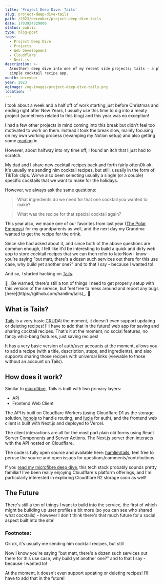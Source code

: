 ```yaml
---
title: 'Project Deep Dive: Tails'
slug: project-deep-dive-tails
path: /2023/december/project-deep-dive-tails
date: 1703934329000
status: public
type: blog-post
tags:
  - Project Deep Dive
  - Projects
  - Web Development
  - Cloudflare
  - Next.js
description: >-
  A(nother) deep dive into one of my recent side projects; tails - a plain and
  simple cocktail recipe app.
month: december
year: 2023
ogImage: /og-images/project-deep-dive-tails.png
location: ''
---
```



I took about a week and a half off of work starting just before Christmas and
ending right after New Years, I usually use this time to dig into a meaty
project (sometimes related to this blog) and this year was no exception!

I had a few other projects in mind coming into this break but didn't feel too
motivated to work on them. Instead I took the break slow, mainly focusing on my
own working process (revamping my Notion setup) and also getting some
[reading](/bookshelf) in.

However, about halfway into my time off, I found an itch that I just had to
scratch.

My dad and I share new cocktail recipes back and forth fairly
often<FootnoteRef id="1">Ok ok, it's usually me sending him cocktail recipes, but
still</FootnoteRef>, usually in the form of TikTok clips. We've also been
selecting usually a single (or a couple) specific cocktails that we want to make
for the holidays.

However, we always ask the same questions:

> What ingredients do we need for that one cocktail you wanted to make?

> What was the recipe for that special cocktail again?

This year also, we made one of our favorites from last year
([The Polar Empress](https://tails-theta.vercel.app/recipe/1)) for my
grandparents as well, and the next day my Grandma wanted to get the recipe for
the drink.

Since she had asked about it, and since both of the above questions are common
enough, I felt like it'd be interesting to build a quick and dirty web app to
store cocktail recipes that we can then refer to later<FootnoteRef id="2">Now I know you're saying "but matt, there's a dozen such
services out there for this use case, why build yet another one?" and to that I
say - because I wanted to!</FootnoteRef>.

And so, I started hacking on [Tails](https://tails-theta.vercel.app/).

<Callout>
🚧 _Be warned, there's still a ton of things I need to get properly
setup with this version of the service, but feel free to mess around and report
any bugs [here](https://github.com/hamlim/tails)_. 🚧
</Callout>

## What is Tails?

[Tails](https://tails-theta.vercel.app/) is a very basic
<Abbr title="Create Read Update Delete">CRUD</Abbr><FootnoteRef id="3">At the moment, it doesn't even support updating or deleting
recipes! I'll have to add that in the future!</FootnoteRef> web
app for saving and sharing cocktail recipes. That's it at the moment, no social
features, no fancy whiz-bang features, just saving recipes!

It has a very basic version of auth/user accounts at the moment, allows you to
add a recipe (with a title, description, steps, and ingredients), and also
supports sharing those recipes with universal links (viewable to those without
an account on Tails).

## How does it work?

Similar to [microfibre](/2023/november/project-deep-dive-microfibre), Tails is
built with two primary layers:

- API
- Frontend Web Client

The API is built on Cloudflare Workers (using Cloudflare D1 as the storage
solution, [honojs](https://hono.dev/) to handle routing, and
[lucia](https://v3.lucia-auth.com/) for auth), and the frontend web client is
built with Next.js and deployed to Vercel.

The client interactions are all for the most part plain old forms using React
Server Components and Server Actions. The Next.js server then interacts with the
API hosted on Cloudflare.

The code is fully open source and available here:
[hamlim/tails](https://github.com/hamlim/tails), feel free to peruse the source
and open issues for questions/comments/contributions.

If you
[read my microfibre deep dive](/2023/november/project-deep-dive-microfibre),
this tech stack probably sounds pretty familiar! I've been really enjoying
Cloudflare's platform offerings, and I'm particularly interested in exploring
Cloudflare R2 storage soon as well!

## The Future

There's still a ton of things I want to build into the service, the first of
which might be building up user profiles a bit more (so you can see who shared
what cocktails) - however I don't think there's that much future for a social
aspect built into the site!


### Footnotes:

<Footnote id="1">Ok ok, it's usually me sending him cocktail recipes, but
still</Footnote>

<Footnote id="2">Now I know you're saying "but matt, there's a dozen such
services out there for this use case, why build yet another one?" and to that I
say - because I wanted to!</Footnote>

<Footnote id="3">At the moment, it doesn't even support updating or deleting
recipes! I'll have to add that in the future!</Footnote>

